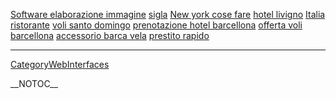 <a href= http://sites.blockstar.com/serenaa/blogs/Software%20elaborazione%20immagine.html >Software elaborazione immagine</a>   <a href= http://sigla.lavor0.info >sigla</a>   <a href= http://sites.blockstar.com/vtope/blogs/New-york-cose-fare.html >New york cose fare</a>   <a href= http://hotel-livigno.1avoro.info >hotel livigno</a>   <a href= http://sites.blockstar.com/italbiz/blogs/Italia%20ristorante.html >Italia ristorante</a>   <a href= http://voli-santo-domingo.lavor0.info >voli santo domingo</a>   <a href= http://sites.blockstar.com/italbiz/blogs/Hotel%20barcellona.html >prenotazione hotel barcellona</a>   <a href= http://sites.blockstar.com/vtope/blogs/Voli-barcellona.html >offerta voli barcellona</a>   <a href= http://sites.blockstar.com/italbiz/blogs/accessorio-barca.html >accessorio barca vela</a>   <a href= http://prestito-rapido.lavor0.info >prestito rapido</a>
----
[[CategoryWebInterfaces]]

__NOTOC__